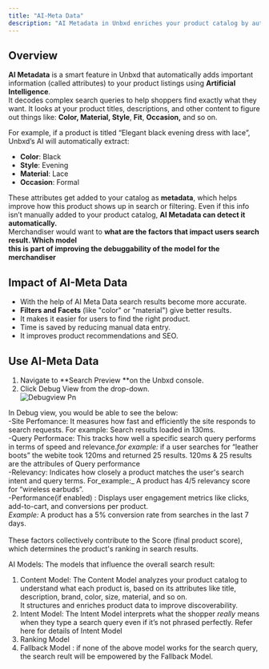 ```yaml
---
title: "AI-Meta Data"
description: "AI Metadata in Unbxd enriches your product catalog by automatically extracting and enhancing product attributes using AI"
---
```


## Overview

**AI Metadata** is a smart feature in Unbxd that automatically adds important information (called attributes) to your product listings using **Artificial Intelligence**.\
It decodes complex search queries to help shoppers find exactly what they want. It looks at your product titles, descriptions, and other content to figure out things like: **Color, Material, Style**, **Fit**, **Occasion,** and so on.

For example, if a product is titled “Elegant black evening dress with lace”, Unbxd’s AI will automatically extract:

- **Color**: Black
- **Style**: Evening
- **Material**: Lace
- **Occasion**: Formal

These attributes get added to your catalog as **metadata**, which helps improve how this product shows up in search or filtering. Even if this info isn’t manually added to your product catalog, **AI Metadata can detect it automatically.**\
Merchandiser would want to **what are the factors that impact users search result. Which model**\
**this is part of improving the debuggability of the model for the merchandiser**

## Impact of AI-Meta Data

- With the help of AI Meta Data search results become more accurate.
- **Filters and Facets** (like "color" or "material") give better results.
- It makes it easier for users to find the right product.
- Time is saved by reducing manual data entry.
- It improves product recommendations and SEO.

## Use AI-Meta Data

1. Navigate to \*\*Search Preview \*\*on the Unbxd console.
2. Click Debug View from the drop-down.\
   ![Debugview Pn](/images/debugview.png)

In Debug view, you would be able to see the below:\
-Site Perfomance: It measures how fast and efficiently the site responds to search requests. For example: Search results loaded in 130ms.\
-Query Performace: This tracks how well a specific search query performs in terms of speed and relevance._for example:_  if a user searches for “leather boots” the webite took 120ms and returned 25 results. 120ms & 25 results are the attribules of Query performance\
-Relevancy: Indicates how closely a product matches the user's search intent and query terms. For_example:\_  A product has 4/5 relevancy score for “wireless earbuds”.\
-Performance(if enabled) : Displays user engagement metrics like clicks, add-to-cart, and conversions per product.\
_Example:_ A product has a 5% conversion rate from searches in the last 7 days.\
\
These factors collectively contribute to the Score (final product score), which determines the product's ranking in search results.

AI Models: The models that influence the overall search result:

1. Content Model: The Content Model analyzes your product catalog to understand what each product is, based on its attributes like title, description, brand, color, size, material, and so on.\
   It structures and enriches product data to improve discoverability. 
2. Intent Model: The Intent Model interprets what the shopper _really_ means when they type a search query even if it’s not phrased perfectly. Refer here for details of Intent Model
3. Ranking Model
4. Fallback Model : if none of the above model works for the search query, the search reult will be empowered by the Fallback Model.